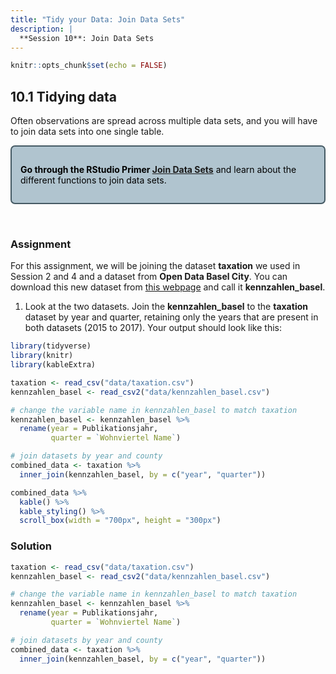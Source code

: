 ```yaml
---
title: "Tidy your Data: Join Data Sets"
description: |
  **Session 10**: Join Data Sets
---
```


```r
knitr::opts_chunk$set(echo = FALSE)
```
<style>
  .blackbox {
    padding: 1em;
    background: #b0c4cf;
    color: black;
    border: 2px solid #455a64;
    border-radius: 7px;
  }
</style>

## 10.1 Tidying data

Often observations are spread across multiple data sets, and you will have to join data sets into one single table. 

:::: {.blackbox data-latex=""}
**Go through the RStudio Primer [Join Data Sets](https://rstudio.cloud/learn/primers/4.3)** and learn about the different functions to join data sets.
::::
<p>&nbsp;</p>

### Assignment

For this assignment, we will be joining the dataset **taxation** we used in Session 2 and 4 and a dataset from **Open Data Basel City**.
You can download this new dataset from [this webpage](https://data.bs.ch/explore/dataset/100011/information/?disjunctive.publikationsjahr&disjunctive.wohnviertel_id&disjunctive.wohnviertel_name&sort=-publikationsjahr) and call it **kennzahlen_basel**.

  1. Look at the two datasets. Join the **kennzahlen_basel** to the **taxation** dataset by year and quarter, retaining only the years that are present in both datasets (2015 to 2017).
  Your output should look like this:

``` r
library(tidyverse)
library(knitr)
library(kableExtra)

taxation <- read_csv("data/taxation.csv")
kennzahlen_basel <- read_csv2("data/kennzahlen_basel.csv") 

# change the variable name in kennzahlen_basel to match taxation
kennzahlen_basel <- kennzahlen_basel %>%
  rename(year = Publikationsjahr,
         quarter = `Wohnviertel Name`)

# join datasets by year and county
combined_data <- taxation %>%
  inner_join(kennzahlen_basel, by = c("year", "quarter"))

combined_data %>%
  kable() %>%
  kable_styling() %>%
  scroll_box(width = "700px", height = "300px")


```

### Solution
``` r
taxation <- read_csv("data/taxation.csv")
kennzahlen_basel <- read_csv2("data/kennzahlen_basel.csv") 

# change the variable name in kennzahlen_basel to match taxation
kennzahlen_basel <- kennzahlen_basel %>%
  rename(year = Publikationsjahr,
         quarter = `Wohnviertel Name`)

# join datasets by year and county
combined_data <- taxation %>%
  inner_join(kennzahlen_basel, by = c("year", "quarter"))
```






